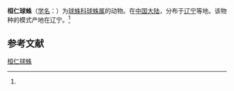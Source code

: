 {{Speciesbox
| name = 桓仁球蛛
| status = 
| status_system = 
| image = 
| genus = Theridion
| species = huairenensis
| authority = (Zhu et Gao, 1993)<ref name='id13101'>{{cite web| url =http://www.bioinfo.cn/db05/BjdwSpecies.php?action=view&id=13101| title =桓仁球蛛| work =《中国动物物种编目数据库》| publisher =中国科学院微生物研究所| author =中国科学院动物研究所| accessdate =2009-04-28| deadurl =yes| archiveurl =https://web.archive.org/web/20160305105542/http://www.bioinfo.cn/db05/BjdwSpecies.php?action=view&id=13101| archivedate =2016-03-05}}</ref>
}}

'''桓仁球蛛'''（[[学名|学名]]：{{lang|la|''Theridion huairenensis''}}）为[[球蛛科|球蛛科]][[球蛛属|球蛛属]]的动物。在[[中国大陆|中国大陆]]，分布于[[辽宁|辽宁]]等地。该物种的模式产地在辽宁。<ref name='id13101'/>

== 参考文献 ==
{{reflist}}

{{Wikispecies|Theridion huairenensis}}

[[Category:球蛛属|桓仁球蛛]]


{{蜘蛛小作品}}